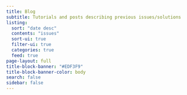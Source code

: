 ```yaml
---
title: Blog
subtitle: Tutorials and posts describing previous issues/solutions
listing:
  sort: "date desc"
  contents: "issues"
  sort-ui: true
  filter-ui: true
  categories: true
  feed: true
page-layout: full
title-block-banner: "#EDF3F9"
title-block-banner-color: body
search: false
sidebar: false
---
```


